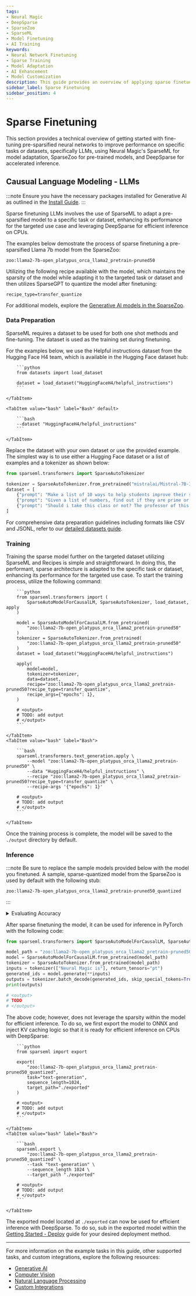 ```yaml
---
tags:
- Neural Magic
- DeepSparse
- SparseZoo
- SparseML
- Model Finetuning
- AI Training
keywords:
- Neural Network Finetuning
- Sparse Training
- Model Adaptation
- AI Enhancement
- Model Customization
description: This guide provides an overview of applying sparse finetuning techniques to large language models using SparseML, with examples leveraging SparseZoo for model selection and DeepSparse for efficient inference.
sidebar_label: Sparse Finetuning
sidebar_position: 4
---
```


# Sparse Finetuning

This section provides a technical overview of getting started with fine-tuning pre-sparsified neural networks to improve performance on specific tasks or datasets, specifically LLMs, using Neural Magic's SparseML for model adaptation, SparseZoo for pre-trained models, and DeepSparse for accelerated inference.

## Causual Language Modeling - LLMs

:::note
Ensure you have the necessary packages installed for Generative AI as outlined in the [Install Guide](./install#generative-ai).
:::

Sparse finetuning LLMs involves the use of SparseML to adapt a pre-sparsified model to a specific task or dataset, enhancing its performance for the targeted use case and leveraging DeepSparse for efficient inference on CPUs.

The examples below demostrate the process of sparse finetuning a pre-sparsified Llama 7b model from the SparseZoo:
```text
zoo:llama2-7b-open_platypus_orca_llama2_pretrain-pruned50
```

Utilizing the following recipe available with the model, which maintains the sparsity of the model while adapting it to the targeted task or dataset and then utilizes SparseGPT to quantize the model after finetuning:
```text
recipe_type=transfer_quantize
```

For additional models, explore the [Generative AI models in the SparseZoo](https://sparsezoo.neuralmagic.com/?modelSet=generative_ai).

### Data Preparation

SparseML requires a dataset to be used for both one shot methods and fine-tuning.
The dataset is used as the training set during finetuning.

For the examples below, we use the Helpful instructions dataset from the Hugging Face H4 team, which is available in the Hugging Face dataset hub:
<Tabs>
    <TabItem value="python" label="Python" default>

        ```python
        from datasets import load_dataset

        dataset = load_dataset("HuggingFaceH4/helpful_instructions")
        ```

    </TabItem>

    <TabItem value="bash" label="Bash" default>

        ```bash
        --dataset "HuggingFaceH4/helpful_instructions"
        ```

    </TabItem>
</Tabs>

Replace the dataset with your own dataset or use the provided example.
The simplest way is to use either a Hugging Face dataset or a list of examples and a tokenizer as shown below:

```python
from sparseml.transformers import SparseAutoTokenizer

tokenizer = SparseAutoTokenizer.from_pretrained("mistralai/Mistral-7B-Instruct-v0.2")
dataset = [
    {"prompt": "Make a list of 10 ways to help students improve their study skills. Output:", "completion": "1. Make a schedule for studying and stick to it. 2. Study in the same place every time. 3. Set goals for yourself. 4. Take breaks when you need them. 5. Don't cram before an exam. 6. Get enough sleep. 7. Eat healthy food. 8. Exercise regularly. 9. Find a study partner. 10. Reward yourself after completing a task."},
    {"prompt": "Given a list of numbers, find out if they are prime or not. you can answer "prime" or "not prime". Input: List: 1, 4, 6, 8, 9 Output:", "completion": "not prime"},
    {"prompt": "Should i take this class or not? The professor of this class is not good at all. He doesn't teach well and he is always late for class.", "completion": "No"}
]
```

For comprehensive data preparation guidelines including formats like CSV and JSONL, refer to our [detailed datasets guide](../generative-ai/causal-language-modeling/data).

### Training

Training the sparse model further on the targeted dataset utilizing SparseML and Recipes is simple and straightforward.
In doing this, the performant, sparse architecture is adapted to the specific task or dataset, enhancing its performance for the targeted use case.
To start the training process, utilize the following command:

<Tabs>
    <TabItem value="python" label="Python" default>

        ```python
        from sparseml.transformers import (
            SparseAutoModelForCausalLM, SparseAutoTokenizer, load_dataset, apply
        )

        model = SparseAutoModelForCausalLM.from_pretrained(
            "zoo:llama2-7b-open_platypus_orca_llama2_pretrain-pruned50"
        )
        tokenizer = SparseAutoTokenizer.from_pretrained(
            "zoo:llama2-7b-open_platypus_orca_llama2_pretrain-pruned50"
        )
        dataset = load_dataset("HuggingFaceH4/helpful_instructions")

        apply(
            model=model,
            tokenizer=tokenizer,
            data=dataset,
            recipe="zoo:llama2-7b-open_platypus_orca_llama2_pretrain-pruned50?recipe_type=transfer_quantize",
            recipe_args={"epochs": 1},
        )

        # <output>
        # TODO: add output
        # </output>
        ```

    </TabItem>
    <TabItem value="bash" label="Bash">

        ```bash
        sparseml.transformers.text_generation.apply \
            --model "zoo:llama2-7b-open_platypus_orca_llama2_pretrain-pruned50" \
            --data "HuggingFaceH4/helpful_instructions" \
            --recipe "zoo:llama2-7b-open_platypus_orca_llama2_pretrain-pruned50?recipe_type=transfer_quantize" \
            --recipe-args '{"epochs": 1}'

        # <output>
        # TODO: add output
        # </output>
        ```

    </TabItem>
</Tabs>

Once the training process is complete, the model will be saved to the `./output` directory by default.

### Inference

:::note
Be sure to replace the sample models provided below with the model you finetuned.
A sample, sparse-quantized model from the SparseZoo is used by default with the following stub:
```text
zoo:llama2-7b-open_platypus_orca_llama2_pretrain-pruned50_quantized
```
:::

<details>
    <summary>Evaluating Accuracy</summary>

    It is important to evaluate the accuracy of the model to ensure it meets the desired performance requirements.
    To do so, we can use the following code to evaluate the model across a number of benchmarks available in the `lm-eval-harness`:
    <Tabs>
        <TabItem value="python" label="Python" default>

            ```python
            from sparseml import evaluate

            evaluate(
                "zoo:llama2-7b-open_platypus_orca_llama2_pretrain-pruned50_quantized",
                integration="lm-eval-harness"
            )

            # <output>
            # TODO: add output
            # </output>
            ```

        </TabItem>
        <TabItem value="bash" label="Bash">

            ```bash
            sparseml.evaluate \
                "zoo:llama2-7b-open_platypus_orca_llama2_pretrain-pruned50_quantized" \
                --integration "lm-eval-harness"

            # <output>
            # TODO: add output
            # </output>
            ```

        </TabItem>
    </Tabs>

</details>

After sparse finetuning the model, it can be used for inference in PyTorch with the following code:
```python
from sparseml.transformers import SparseAutoModelForCausalLM, SparseAutoTokenizer

model_path = "zoo:llama2-7b-open_platypus_orca_llama2_pretrain-pruned50_quantized"
model = SparseAutoModelForCausalLM.from_pretrained(model_path)
tokenizer = SparseAutoTokenizer.from_pretrained(model_path)
inputs = tokenizer(["Neural Magic is"], return_tensors="pt")
generated_ids = model.generate(**inputs)
outputs = tokenizer.batch_decode(generated_ids, skip_special_tokens=True)
print(outputs)

# <output>
# TODO
# </output>
```

The above code; however, does not leverage the sparsity within the model for efficient inference.
To do so, we first export the model to ONNX and inject KV caching logic so that it is ready for efficient inference on CPUs with DeepSparse:
<Tabs>
    <TabItem value="python" label="Python" default>

        ```python
        from sparseml import export

        export(
            "zoo:llama2-7b-open_platypus_orca_llama2_pretrain-pruned50_quantized",
            task="text-generation",
            sequence_length=1024,
            target_path="./exported"
        )

        # <output>
        # TODO: add output
        # </output>
        ```

    </TabItem>
    <TabItem value="bash" label="Bash">

        ```bash
        sparseml.export \
            "zoo:llama2-7b-open_platypus_orca_llama2_pretrain-pruned50_quantized" \
            --task "text-generation" \
            --sequence_length 1024 \
            --target_path "./exported"

        # <output>
        # TODO: add output
        # </output>
        ```

    </TabItem>
</Tabs>

The exported model located at `./exported` can now be used for efficient inference with DeepSparse.
To do so, sub in the exported model within the [Getting Started - Deploy](../getting-started/deploy) guide for your desired deployment method.

---

For more information on the example tasks in this guide, other supported tasks, and custom integrations, explore the following resources:
- [Generative AI](../generative-ai)
- [Computer Vision](../computer-vision)
- [Natural Language Processing](../nlp)
- [Custom Integrations](../custom-integrations)